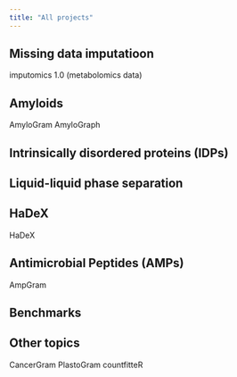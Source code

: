 ```yaml
---
title: "All projects"
---
```


## Missing data imputatioon
imputomics 1.0 (metabolomics data)

## Amyloids
AmyloGram
AmyloGraph

## Intrinsically disordered proteins (IDPs)


## Liquid-liquid phase separation

## HaDeX
HaDeX

## Antimicrobial Peptides (AMPs)
AmpGram

## Benchmarks

## Other topics
CancerGram
PlastoGram
countfitteR
